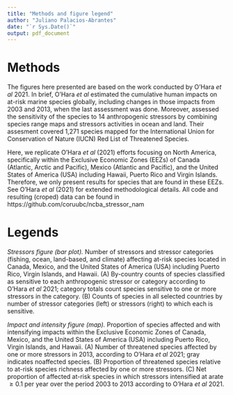 ```yaml
---
title: "Methods and figure legend"
author: "Juliano Palacios-Abrantes"
date: "`r Sys.Date()`"
output: pdf_document
---
```


# Methods

The figures here presented are based on the work conducted by O'Hara *et al* 2021. In brief, O'Hara *et al* estimated the cumulative human impacts on at-risk marine species globally, including changes in those impacts from 2003 and 2013, when the last assessment was done. Moreover, assessed the sensitivity of the species to 14 anthropogenic stressors by combining species range maps and stressors activities in ocean and land. Their assesment covered 1,271 species mapped for the International Union for Conservation of Nature (IUCN) Red List of Threatened Species. 

Here, we replicate O'Hara *et al* (2021) efforts focusing on North America, specifically within the Exclusive Economic Zones (EEZs) of Canada (Atlantic, Arctic and Pacific), Mexico (Atlantic and Pacific), and the United States of America (USA) including Hawaii, Puerto Rico and Virgin Islands. Therefore, we only present results for species that are found in these EEZs. See O'Hara *et al* (2021) for extended methodological details. All code and resulting (croped) data can be found in https://github.com/coruubc/ncba_stressor_nam

# Legends

*Stressors figure (bar plot).* Number of stressors and stressor categories (fishing, ocean, land-based, and climate) affecting at-risk species located in Canada, Mexico, and the United States of America (USA) including Puerto Rico, Virgin Islands, and Hawaii. (A) By-country counts of species classified as sensitive to each anthropogenic stressor or category according to O'Hara *et al* 2021; category totals count species sensitive to one or more stressors in the category. (B) Counts of species in all selected countries by number of stressor categories (left) or stressors (right) to which each is sensitive.

*Impact and intensity figure (map).* Proportion of species affected and with intensifying impacts within the Exclusive Economic Zones of Canada, Mexico, and the United States of America (USA) including Puerto Rico, Virgin Islands, and Hawaii. (A) Number of threatened species affected by one or more stressors in 2013, according to O'Hara *et al* 2021; gray indicates noaffected species. (B) Proportion of threatened species relative to at-risk species richness affected by one or more stressors. (C) Net proportion of affected at-risk species in which stressors intensified at arate $\geq 0.1 %$ per year over the period 2003 to 2013 according to O'Hara *et al* 2021.
